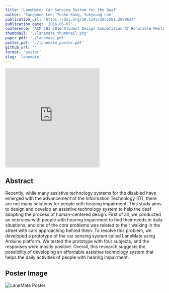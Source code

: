 ```yaml
---
title: 'LaneMate: Car Sensing System for the Deaf'
author: 'Sangwook Lee, Yunho Kang, Yukyoung Lee'
publication_url: 'https://doi.org/10.1145/2851581.2890634'
publication_date: '2016-05-07'
conference: 'ACM CHI 2016 Student Design Competition 🏆 Honorable Mention'
thumbnail: './lanemate_thumbnail.png'
paper_pdf: './lanemate.pdf'
poster_pdf: './lanemate_poster.pdf'
github_url: ''
format: 'poster'
slug: 'lanemate'
---
```


<iframe
  height='315'
  src='https://www.youtube.com/embed/n4JCBWsTy7M'
  title='LaneMate Video'
  frameborder='0'
  allow='accelerometer; autoplay; clipboard-write; encrypted-media; gyroscope; picture-in-picture'
  allowfullscreen
  className='w-full'
></iframe>

## Abstract

Recently, while many assistive technology systems for the disabled have emerged with the advancement of the Information Technology (IT), there are not many solutions for people with hearing impairment.
This study aims to design and develop an assistive technology system to help the deaf adopting the process of human-centered design.
First of all, we conducted an interview with people with hearing impairment to find their needs in daily situations, and one of the core problems was related to their walking in the street with cars approaching behind them.
To resolve this problem, we developed a prototype of the car sensing system called LaneMate using Arduino platform.
We tested the prototype with four subjects, and the responses were mostly positive.
Overall, this research suggests the possibility of developing an affordable assistive technology system that helps the daily activities of people with hearing impairment.

## Poster Image

![LaneMate Poster](./lanemate_poster.png)
